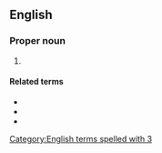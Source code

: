 ==English==

===Proper noun===
{{en-proper noun}}

# {{abbreviation of|3 Kings|lang=en}}

====Related terms====
* {{l|en|1 Kgs}}
* {{l|en|2 Kgs}}
* {{l|en|4 Kgs}}

[[Category:English terms spelled with 3]]
